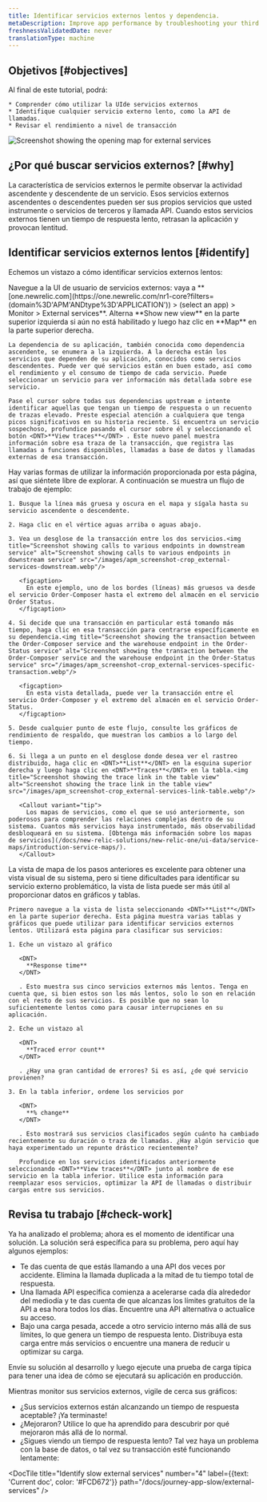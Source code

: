 ```yaml
---
title: Identificar servicios externos lentos y dependencia.
metaDescription: Improve app performance by troubleshooting your third party services with the New Relic external services UI.
freshnessValidatedDate: never
translationType: machine
---
```


## Objetivos [#objectives]

<SideBySide>
  <Side>
    Al final de este tutorial, podrá:

    * Comprender cómo utilizar la UIde servicios externos
    * Identifique cualquier servicio externo lento, como la API de llamadas.
    * Revisar el rendimiento a nivel de transacción
  </Side>

  <Side>
    <img
      title="Screenshot showing the opening map for external services"
      alt="Screenshot showing the opening map for external services"
      src="/images/apm_screenshot-crop_external-service-intro.webp"
      style={{ maxWidth: '50%' }}
    />
  </Side>
</SideBySide>

## ¿Por qué buscar servicios externos? [#why]

La característica de servicios externos le permite observar la actividad ascendente y descendente de un servicio. Esos servicios externos ascendentes o descendentes pueden ser sus propios servicios que usted instrumente o servicios de terceros y llamada API. Cuando estos servicios externos tienen un tiempo de respuesta lento, retrasan la aplicación y provocan lentitud.

## Identificar servicios externos lentos [#identify]

Echemos un vistazo a cómo identificar servicios externos lentos:

<Steps>
  <Step>
    Navegue a la UI de usuario de servicios externos: vaya a <DNT>**[one.newrelic.com](https://one.newrelic.com/nr1-core?filters=(domain%3D'APM'ANDtype%3D'APPLICATION')) > (select an app) > Monitor > External services**</DNT>. Alterna <DNT>**Show new view**</DNT> en la parte superior izquierda si aún no está habilitado y luego haz clic en <DNT>**Map**</DNT> en la parte superior derecha.

    La dependencia de su aplicación, también conocida como dependencia ascendente, se enumera a la izquierda. A la derecha están los servicios que dependen de su aplicación, conocidos como servicios descendentes. Puede ver qué servicios están en buen estado, así como el rendimiento y el consumo de tiempo de cada servicio. Puede seleccionar un servicio para ver información más detallada sobre ese servicio.

    Pase el cursor sobre todas sus dependencias upstream e intente identificar aquellas que tengan un tiempo de respuesta o un recuento de trazas elevado. Preste especial atención a cualquiera que tenga picos significativos en su historia reciente. Si encuentra un servicio sospechoso, profundice pasando el cursor sobre él y seleccionando el botón <DNT>**View traces**</DNT> . Este nuevo panel muestra información sobre esa traza de la transacción, que registra las llamadas a funciones disponibles, llamadas a base de datos y llamadas externas de esa transacción.
  </Step>

  <Step>
    Hay varias formas de utilizar la información proporcionada por esta página, así que siéntete libre de explorar. A continuación se muestra un flujo de trabajo de ejemplo:

    1. Busque la línea más gruesa y oscura en el mapa y sígala hasta su servicio ascendente o descendente.

    2. Haga clic en el vértice aguas arriba o aguas abajo.

    3. Vea un desglose de la transacción entre los dos servicios.<img title="Screenshot showing calls to various endpoints in downstream service" alt="Screenshot showing calls to various endpoints in downstream service" src="/images/apm_screenshot-crop_external-services-downstream.webp"/>

       <figcaption>
         En este ejemplo, uno de los bordes (líneas) más gruesos va desde el servicio Order-Composer hasta el extremo del almacén en el servicio Order Status.
       </figcaption>

    4. Si decide que una transacción en particular está tomando más tiempo, haga clic en esa transacción para centrarse específicamente en su dependencia.<img title="Screenshot showing the transaction between the Order-Composer service and the warehouse endpoint in the Order-Status service" alt="Screenshot showing the transaction between the Order-Composer service and the warehouse endpoint in the Order-Status service" src="/images/apm_screenshot-crop_external-services-specific-transaction.webp"/>

       <figcaption>
         En esta vista detallada, puede ver la transacción entre el servicio Order-Composer y el extremo del almacén en el servicio Order-Status.
       </figcaption>

    5. Desde cualquier punto de este flujo, consulte los gráficos de rendimiento de respaldo, que muestran los cambios a lo largo del tiempo.

    6. Si llega a un punto en el desglose donde desea ver el rastreo distribuido, haga clic en <DNT>**List**</DNT> en la esquina superior derecha y luego haga clic en <DNT>**Traces**</DNT> en la tabla.<img title="Screenshot showing the trace link in the table view" alt="Screenshot showing the trace link in the table view" src="/images/apm_screenshot-crop_external-services-link-table.webp"/>

       <Callout variant="tip">
         Los mapas de servicios, como el que se usó anteriormente, son poderosos para comprender las relaciones complejas dentro de su sistema. Cuantos más servicios haya instrumentado, más observabilidad desbloqueará en su sistema. [Obtenga más información sobre los mapas de servicios](/docs/new-relic-solutions/new-relic-one/ui-data/service-maps/introduction-service-maps/).
       </Callout>
  </Step>

  <Step>
    La vista de mapa de los pasos anteriores es excelente para obtener una vista visual de su sistema, pero si tiene dificultades para identificar su servicio externo problemático, la vista de lista puede ser más útil al proporcionar datos en gráficos y tablas.

    Primero navegue a la vista de lista seleccionando <DNT>**List**</DNT> en la parte superior derecha. Esta página muestra varias tablas y gráficos que puede utilizar para identificar servicios externos lentos. Utilizará esta página para clasificar sus servicios:

    1. Eche un vistazo al gráfico

       <DNT>
         **Response time**
       </DNT>

       . Esto muestra sus cinco servicios externos más lentos. Tenga en cuenta que, si bien estos son los más lentos, solo lo son en relación con el resto de sus servicios. Es posible que no sean lo suficientemente lentos como para causar interrupciones en su aplicación.

    2. Eche un vistazo al

       <DNT>
         **Traced error count**
       </DNT>

       . ¿Hay una gran cantidad de errores? Si es así, ¿de qué servicio provienen?

    3. En la tabla inferior, ordene los servicios por

       <DNT>
         **% change**
       </DNT>

       . Esto mostrará sus servicios clasificados según cuánto ha cambiado recientemente su duración o traza de llamadas. ¿Hay algún servicio que haya experimentado un repunte drástico recientemente?

       Profundice en los servicios identificados anteriormente seleccionando <DNT>**View traces**</DNT> junto al nombre de ese servicio en la tabla inferior. Utilice esta información para reemplazar esos servicios, optimizar la API de llamadas o distribuir cargas entre sus servicios.
  </Step>
</Steps>

## Revisa tu trabajo [#check-work]

Ya ha analizado el problema; ahora es el momento de identificar una solución. La solución será específica para su problema, pero aquí hay algunos ejemplos:

* Te das cuenta de que estás llamando a una API dos veces por accidente. Elimina la llamada duplicada a la mitad de tu tiempo total de respuesta.
* Una llamada API específica comienza a acelerarse cada día alrededor del mediodía y te das cuenta de que alcanzas los límites gratuitos de la API a esa hora todos los días. Encuentre una API alternativa o actualice su acceso.
* Bajo una carga pesada, accede a otro servicio interno más allá de sus límites, lo que genera un tiempo de respuesta lento. Distribuya esta carga entre más servicios o encuentre una manera de reducir u optimizar su carga.

Envíe su solución al desarrollo y luego ejecute una prueba de carga típica para tener una idea de cómo se ejecutará su aplicación en producción.

Mientras monitor sus servicios externos, vigile de cerca sus gráficos:

* ¿Sus servicios externos están alcanzando un tiempo de respuesta aceptable? ¡Ya terminaste!
* ¿Mejoraron? Utilice lo que ha aprendido para descubrir por qué mejoraron más allá de lo normal.
* ¿Sigues viendo un tiempo de respuesta lento? Tal vez haya un problema con la base de datos, o tal vez su transacción esté funcionando lentamente:

<DocTiles numbered>
  <DocTile
    title="Prepare to triage your application"
    path="/docs/journey-app-slow/root-causes"
  />

  <DocTile
    title="Identify problematic transactions"
    path="/docs/journey-app-slow/problematic-transactions"
  />
</DocTiles>

<DocTiles>
  <DocTile
    title="Identify slow database queries"
    number="3"
    path="/docs/journey-app-slow/slow-database-queries"
  />

  <DocTile
    title="Identify slow external services"
    number="4"
    label={{text: 'Current doc', color: '#FCD672'}}
    path="/docs/journey-app-slow/external-services"
  />

  <DocTile
    title="Create performance benchmarks"
    number="5"
    path="/docs/journey-app-slow/create-benchmarks/"
  />
</DocTiles>
